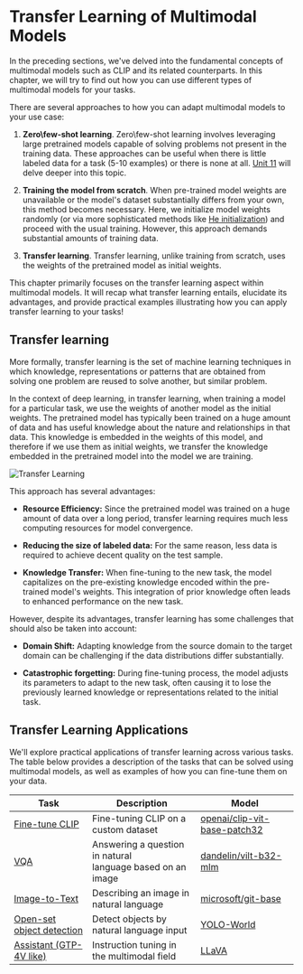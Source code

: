 # Transfer Learning of Multimodal Models

In the preceding sections, we've delved into the fundamental concepts of multimodal models such as CLIP and its related counterparts. In this chapter, we will try to find out how you can use different types of multimodal models for your tasks.

There are several approaches to how you can adapt multimodal models to your use case:

1. **Zero\few-shot learning**. Zero\few-shot learning involves leveraging large pretrained models capable of solving problems not present in the training data. These approaches can be useful when there is little labeled data for a task (5-10 examples) or there is none at all. [Unit 11](https://huggingface.co/learn/computer-vision-course/unit11/1) will delve deeper into this topic.

2. **Training the model from scratch**. When pre-trained model weights are unavailable or the model's dataset substantially differs from your own, this method becomes necessary. Here, we initialize model weights randomly (or via more sophisticated methods like [He initialization](https://arxiv.org/abs/1502.01852)) and proceed with the usual training. However, this approach demands substantial amounts of training data.

3. **Transfer learning**. Transfer learning, unlike training from scratch, uses the weights of the pretrained model as initial weights.

This chapter primarily focuses on the transfer learning aspect within multimodal models. It will recap what transfer learning entails, elucidate its advantages, and provide practical examples illustrating how you can apply transfer learning to your tasks!

## Transfer learning

More formally, transfer learning is the set of machine learning techniques in which knowledge, representations or patterns that are obtained from solving one problem are reused to solve another, but similar problem.

In the context of deep learning, in transfer learning, when training a model for a particular task, we use the weights of another model as the initial weights. The pretrained model has typically been trained on a huge amount of data and has useful knowledge about the nature and relationships in that data. This knowledge is embedded in the weights of this model, and therefore if we use them as initial weights, we transfer the knowledge embedded in the pretrained model into the model we are training.

<div class="flex justify-center">
    <img src="https://huggingface.co/datasets/hf-vision/course-assets/resolve/main/multimodal_trasnsfer_learning_images/transfer_learning_light.png" alt="Transfer Learning">
</div>

This approach has several advantages:

- **Resource Efficiency:** Since the pretrained model was trained on a huge amount of data over a long period, transfer learning requires much less computing resources for model convergence.

- **Reducing the size of labeled data:** For the same reason, less data is required to achieve decent quality on the test sample.

- **Knowledge Transfer:** When fine-tuning to the new task, the model capitalizes on the pre-existing knowledge encoded within the pre-trained model's weights. This integration of prior knowledge often leads to enhanced performance on the new task.

However, despite its advantages, transfer learning has some challenges that should also be taken into account:

- **Domain Shift:** Adapting knowledge from the source domain to the target domain can be challenging if the data distributions differ substantially.

- **Catastrophic forgetting:** During fine-tuning process, the model adjusts its parameters to adapt to the new task, often causing it to lose the previously learned knowledge or representations related to the initial task.

## Transfer Learning Applications

We'll explore practical applications of transfer learning across various tasks. The table below provides a description of the tasks that can be solved using multimodal models, as well as examples of how you can fine-tune them on your data.

| Task        | Description                                                      | Model                                             |
| ----------- | ---------------------------------------------------------------- | ------------------------------------------------- |
| [Fine-tune CLIP](https://colab.research.google.com/github/fariddinar/computer-vision-course/blob/main/notebooks/Unit%204%20-%20Multimodal%20Models/Clip_finetune.ipynb)| Fine-tuning CLIP on a custom dataset | [openai/clip-vit-base-patch32](https://huggingface.co/openai/clip-vit-base-patch32) |
| [VQA](https://huggingface.co/docs/transformers/main/en/tasks/visual_question_answering#train-the-model) | Answering a question in natural <br/> language based on an image | [dandelin/vilt-b32-mlm](https://huggingface.co/dandelin/vilt-b32-mlm) |
| [Image-to-Text](https://huggingface.co/docs/transformers/main/en/tasks/image_captioning) | Describing an image in natural language | [microsoft/git-base](https://huggingface.co/microsoft/git-base) |
| [Open-set object detection](https://docs.ultralytics.com/models/yolo-world/) | Detect objects by natural language input |  [YOLO-World](https://huggingface.co/papers/2401.17270) |
| [Assistant (GTP-4V like)](https://github.com/haotian-liu/LLaVA?tab=readme-ov-file#train) | Instruction tuning in the multimodal field | [LLaVA](https://huggingface.co/docs/transformers/model_doc/llava) |
